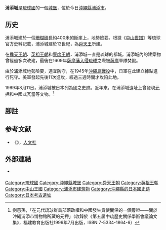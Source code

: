 {{Coord|26.246619|127.732319|format=dms|display=title|type:landmark_region:JP_scale:10000}}
{{日本城郭概要表
|img = File:Urasoe Castle Walls.jpg
|img_capt = 浦添城
|img_width = 200px
|nihongo =浦添城
|hiragana =うらそえじょう
|romaji=Urasoe-jō
|name = 浦添城
|pref = 沖繩縣
|ar_called = 
|struct = 
|tower_struct = 
|builders = [[舜天|舜天]]？
|build_y = 12世紀？
|revamp = 
|rulers = [[舜天|舜天]]、[[英祖_(琉球國王)|英祖]]、[[察度|察度]]、[[尚维衡|尚维衡]]
|reject_y = 1609年
|remains = 
|cultural asset = 國之史跡
|location = |
}}
{{Lewchewan|kanji=浦添城|kana=ウラシーグスク|romaji=Urashii gusiku}}
'''浦添城'''是[[琉球國|琉球國]]的一個[[御城|城堡]]，位於今日[[沖繩縣|沖繩縣]][[浦添市|浦添市]]。

==历史==
浦添城建於一個[[珊瑚礁|珊瑚礁]]長約400米的斷崖上，地勢險要。根據《[[中山世譜|中山世譜]]》等琉球官方史料記載，浦添城建於12世紀，為[[舜天|舜天王]]所建。

在[[舜天王朝|舜天王朝]]、[[英祖王朝|英祖王朝]]和[[察度王朝|察度王朝]]，浦添城一直是琉球的都城。浦添城內的建築物曾經過多次改建，最後在1609年[[慶長琉球之役|薩摩藩入侵琉球]]之際被[[薩摩藩|薩摩]]軍隊焚毀。

由於浦添城地勢險要，適宜防守，在1945年[[沖繩島戰役|沖繩島戰役]]中，日軍在此建立據點進行死守。美軍發起先後11次進攻，經過三週時間才攻陷此地。

1989年8月11日，浦添城被日本列為國之史跡。近年來，在浦添城遺址上曾發現[[元押|元押]]和中國式[[瓦當|瓦當]]等文物。<ref>劉蕙孫，「在元代琉球群島部落政權和中國發生貢使關係的一個旁證——關於沖繩浦添市博物館所藏的元押」（收錄於《第五屆中琉歷史關係學術會議論文集》，福建教育出版社1996年7月出版，ISBN 7-5334-1864-6）</ref>
==腳註==
{{reflist}}

== 参考文献 ==
*《{{lang|ja|観光と旅47　郷土資料事典　沖縄県}}》，[[人文社|人文社]]

== 外部連結 ==
* {{ja}}[https://web.archive.org/web/20151204191137/http://kunishitei.bunka.go.jp/bsys/index_pc.asp {{lang|ja|国指定文化財等データベース}}]

[[Category:琉球國|Category:琉球國]]
[[Category:沖繩縣城堡|Category:沖繩縣城堡]]
[[Category:舜天王朝|Category:舜天王朝]]
[[Category:英祖王朝|Category:英祖王朝]]
[[Category:中山王國|Category:中山王國]]
[[Category:浦添市建筑物|Category:浦添市建筑物]]
[[Category:沖繩縣的日本國史跡|Category:沖繩縣的日本國史跡]]
[[Category:日本考古遺址|Category:日本考古遺址]]